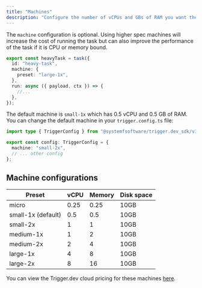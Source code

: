 ```yaml
---
title: "Machines"
description: "Configure the number of vCPUs and GBs of RAM you want the task to use."
---
```


The `machine` configuration is optional. Using higher spec machines will increase the cost of running the task but can also improve the performance of the task if it is CPU or memory bound.

```ts /trigger/heavy-task.ts
export const heavyTask = task({
  id: "heavy-task",
  machine: {
    preset: "large-1x",
  },
  run: async ({ payload, ctx }) => {
    //...
  },
});
```

The default machine is `small-1x` which has 0.5 vCPU and 0.5 GB of RAM. You can change the default machine in your `trigger.config.ts` file:

```ts trigger.config.ts
import type { TriggerConfig } from "@systemfsoftware/trigger.dev_sdk/v3";

export const config: TriggerConfig = {
  machine: "small-2x",
  // ... other config
};
```

## Machine configurations

| Preset              | vCPU | Memory | Disk space |
| ------------------- | ---- | ------ | ---------- |
| micro               | 0.25 | 0.25   | 10GB       |
| small-1x (default)  | 0.5  | 0.5    | 10GB       |
| small-2x            | 1    | 1      | 10GB       |
| medium-1x           | 1    | 2      | 10GB       |
| medium-2x           | 2    | 4      | 10GB       |
| large-1x            | 4    | 8      | 10GB       |
| large-2x            | 8    | 16     | 10GB       |

You can view the Trigger.dev cloud pricing for these machines [here](https://trigger.dev/pricing#computePricing).
